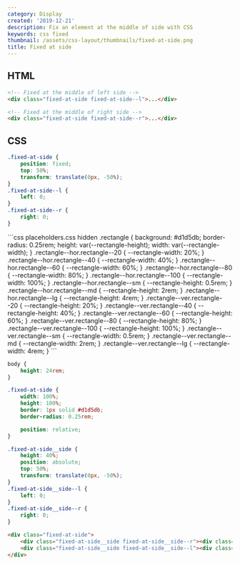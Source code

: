 ```yaml
---
category: Display
created: '2019-12-21'
description: Fix an element at the middle of side with CSS
keywords: css fixed
thumbnail: /assets/css-layout/thumbnails/fixed-at-side.png
title: Fixed at side
---
```


## HTML

```html
<!-- Fixed at the middle of left side -->
<div class="fixed-at-side fixed-at-side--l">...</div>

<!-- Fixed at the middle of right side -->
<div class="fixed-at-side fixed-at-side--r">...</div>
```

## CSS

```css
.fixed-at-side {
    position: fixed;
    top: 50%;
    transform: translate(0px, -50%);
}
.fixed-at-side--l {
    left: 0;
}
.fixed-at-side--r {
    right: 0;
}
```

<Playground>
```css placeholders.css hidden
.rectangle {
    background: #d1d5db;
    border-radius: 0.25rem;
    height: var(--rectangle-height);
    width: var(--rectangle-width);
}
.rectangle--hor.rectangle--20 {
    --rectangle-width: 20%;
}
.rectangle--hor.rectangle--40 {
    --rectangle-width: 40%;
}
.rectangle--hor.rectangle--60 {
    --rectangle-width: 60%;
}
.rectangle--hor.rectangle--80 {
    --rectangle-width: 80%;
}
.rectangle--hor.rectangle--100 {
    --rectangle-width: 100%;
}
.rectangle--hor.rectangle--sm {
    --rectangle-height: 0.5rem;
}
.rectangle--hor.rectangle--md {
    --rectangle-height: 2rem;
}
.rectangle--hor.rectangle--lg {
    --rectangle-height: 4rem;
}
.rectangle--ver.rectangle--20 {
    --rectangle-height: 20%;
}
.rectangle--ver.rectangle--40 {
    --rectangle-height: 40%;
}
.rectangle--ver.rectangle--60 {
    --rectangle-height: 60%;
}
.rectangle--ver.rectangle--80 {
    --rectangle-height: 80%;
}
.rectangle--ver.rectangle--100 {
    --rectangle-height: 100%;
}
.rectangle--ver.rectangle--sm {
    --rectangle-width: 0.5rem;
}
.rectangle--ver.rectangle--md {
    --rectangle-width: 2rem;
}
.rectangle--ver.rectangle--lg {
    --rectangle-width: 4rem;
}
```

```css styles.css hidden
body {
    height: 24rem;
}

.fixed-at-side {
    width: 100%;
    height: 100%;
    border: 1px solid #d1d5db;
    border-radius: 0.25rem;

    position: relative;
}

.fixed-at-side__side {
    height: 40%;
    position: absolute;
    top: 50%;
    transform: translate(0px, -50%);
}
.fixed-at-side__side--l {
    left: 0;
}
.fixed-at-side__side--r {
    right: 0;
}
```

```html index.html hidden
<div class="fixed-at-side">
    <div class="fixed-at-side__side fixed-at-side__side--r"><div class="rectangle rectangle--ver rectangle--md rectangle--100"></div></div>
    <div class="fixed-at-side__side fixed-at-side__side--l"><div class="rectangle rectangle--ver rectangle--md rectangle--100"></div></div>
</div>
```
</Playground>
